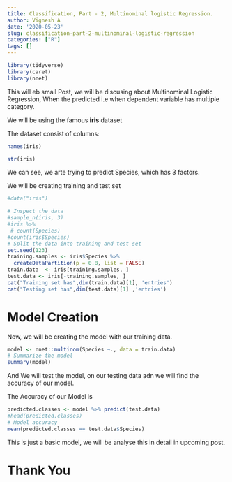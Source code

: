 ```yaml
---
title: Classification, Part - 2, Multinominal logistic Regression.
author: Vignesh A
date: '2020-05-23'
slug: classification-part-2-multinominal-logistic-regression
categories: ["R"]
tags: []
---
```


```r
library(tidyverse)
library(caret)
library(nnet)

```


This will eb small Post, we will be discusing about Multinominal Logistic Regression, When the predicted i.e when dependent variable has multiple category.    

We will be using the  famous **iris** dataset

The dataset consist of columns:
```r
names(iris)
```

```r
str(iris)
```

We can see, we arte trying to predict Species, which has 3 factors.

We will be creating training and test set


```r
#data("iris")

# Inspect the data
#sample_n(iris, 3)
#iris %>%
 # count(Species)
#count(iris$Species)
# Split the data into training and test set
set.seed(123)
training.samples <- iris$Species %>% 
  createDataPartition(p = 0.8, list = FALSE)
train.data  <- iris[training.samples, ]
test.data <- iris[-training.samples, ]
cat("Training set has",dim(train.data)[1], 'entries')
cat("Testing set has",dim(test.data)[1] ,'entries')
```

# Model Creation

Now, we will be creating the model with our training data.

```r
model <- nnet::multinom(Species ~., data = train.data)
# Summarize the model
summary(model)

```

And We will test the model, on our testing data adn we will find the accuracy of our model.

The Accuracy of our Model is

```r
predicted.classes <- model %>% predict(test.data)
#head(predicted.classes)
# Model accuracy
mean(predicted.classes == test.data$Species)
```

This is just a basic model, we will be analyse this in detail in upcoming post.

# Thank You